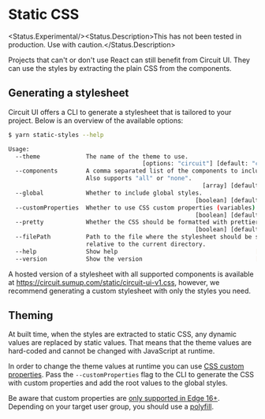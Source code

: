 
<Meta title="Advanced/Static CSS" />

# Static CSS

<Status.Experimental/><Status.Description>This has not been tested in production. Use with caution.</Status.Description>

<Intro>
  Projects that can't or don't use React can still benefit from Circuit UI. They
  can use the styles by extracting the plain CSS from the components.
</Intro>

## Generating a stylesheet

Circuit UI offers a CLI to generate a stylesheet that is tailored to your project. Below is an overview of the available options:

```sh
$ yarn static-styles --help

Usage:
  --theme             The name of the theme to use.
                                      [options: "circuit"] [default: "circuit"]
  --components        A comma separated list of the components to include.
                      Also supports "all" or "none".
                                                       [array] [default: "all"]
  --global            Whether to include global styles.
                                                     [boolean] [default: false]
  --customProperties  Whether to use CSS custom properties (variables).
                                                     [boolean] [default: false]
  --pretty            Whether the CSS should be formatted with prettier.
                                                     [boolean] [default: false]
  --filePath          Path to the file where the stylesheet should be saved,
                      relative to the current directory.               [string]
  --help              Show help                                       [boolean]
  --version           Show the version                                [boolean]
```

A hosted version of a stylesheet with all supported components is available at https://circuit.sumup.com/static/circuit-ui-v1.css, however, we recommend generating a custom stylesheet with only the styles you need.

## Theming

At built time, when the styles are extracted to static CSS, any dynamic values are replaced by static values. That means that the theme values are hard-coded and cannot be changed with JavaScript at runtime.

In order to change the theme values at runtime you can use [CSS custom properties](https://developer.mozilla.org/en-US/docs/Web/CSS/Using_CSS_custom_properties). Pass the `--customProperties` flag to the CLI to generate the CSS with custom properties and add the root values to the global styles.

Be aware that custom properties are [only supported in Edge 16+](https://caniuse.com/#feat=css-variables). Depending on your target user group, you should use a [polyfill](https://github.com/jhildenbiddle/css-vars-ponyfill).
